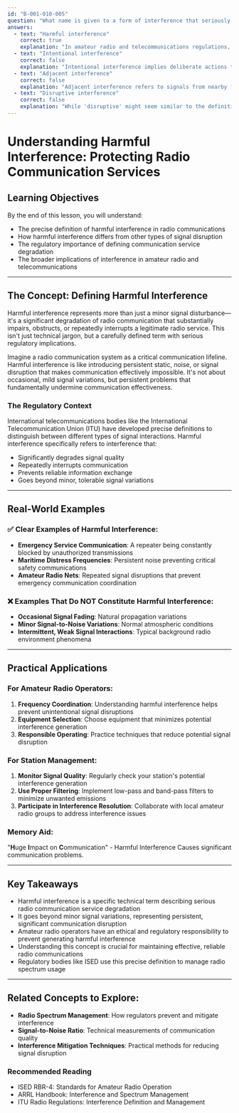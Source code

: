 ```yaml
---
id: "B-001-010-005"
question: "What name is given to a form of interference that seriously degrades, obstructs or repeatedly interrupts a radiocommunication service?"
answers:
  - text: "Harmful interference"
    correct: true
    explanation: "In amateur radio and telecommunications regulations, 'harmful interference' is the official technical term describing radio signal disruption that significantly impairs, obstructs, or repeatedly interrupts a legitimate radio communication service. This precise definition comes directly from international telecommunications standards, emphasizing the serious impact on communication effectiveness."
  - text: "Intentional interference"
    correct: false
    explanation: "Intentional interference implies deliberate actions to disrupt radio communications, which is different from the technical definition of harmful interference. While intentional interference is unethical and potentially illegal, it's not the specific regulatory term used to describe communication service degradation."
  - text: "Adjacent interference"
    correct: false
    explanation: "Adjacent interference refers to signals from nearby frequencies that might cause minor signal disruption, but this term doesn't capture the severe impact implied by harmful interference. It's a more specific technical description of frequency-related signal interactions, not the comprehensive regulatory term."
  - text: "Disruptive interference"
    correct: false
    explanation: "While 'disruptive' might seem similar to the definition, this is not the official technical term used in radio communications regulations. The precise term is 'harmful interference', which has specific legal and technical meanings in international telecommunications standards."
---
```


# Understanding Harmful Interference: Protecting Radio Communication Services

## Learning Objectives
By the end of this lesson, you will understand:
- The precise definition of harmful interference in radio communications
- How harmful interference differs from other types of signal disruption
- The regulatory importance of defining communication service degradation
- The broader implications of interference in amateur radio and telecommunications

---

## The Concept: Defining Harmful Interference

Harmful interference represents more than just a minor signal disturbance—it's a significant degradation of radio communication that substantially impairs, obstructs, or repeatedly interrupts a legitimate radio service. This isn't just technical jargon, but a carefully defined term with serious regulatory implications.

Imagine a radio communication system as a critical communication lifeline. Harmful interference is like introducing persistent static, noise, or signal disruption that makes communication effectively impossible. It's not about occasional, mild signal variations, but persistent problems that fundamentally undermine communication effectiveness.

### The Regulatory Context

International telecommunications bodies like the International Telecommunication Union (ITU) have developed precise definitions to distinguish between different types of signal interactions. Harmful interference specifically refers to interference that:
- Significantly degrades signal quality
- Repeatedly interrupts communication
- Prevents reliable information exchange
- Goes beyond minor, tolerable signal variations

---

## Real-World Examples

### ✅ Clear Examples of Harmful Interference:
- **Emergency Service Communication**: A repeater being constantly blocked by unauthorized transmissions
- **Maritime Distress Frequencies**: Persistent noise preventing critical safety communications
- **Amateur Radio Nets**: Repeated signal disruptions that prevent emergency communication coordination

### ❌ Examples That Do NOT Constitute Harmful Interference:
- **Occasional Signal Fading**: Natural propagation variations
- **Minor Signal-to-Noise Variations**: Normal atmospheric conditions
- **Intermittent, Weak Signal Interactions**: Typical background radio environment phenomena

---

## Practical Applications

### For Amateur Radio Operators:
1. **Frequency Coordination**: Understanding harmful interference helps prevent unintentional signal disruptions
2. **Equipment Selection**: Choose equipment that minimizes potential interference generation
3. **Responsible Operating**: Practice techniques that reduce potential signal disruption

### For Station Management:
1. **Monitor Signal Quality**: Regularly check your station's potential interference generation
2. **Use Proper Filtering**: Implement low-pass and band-pass filters to minimize unwanted emissions
3. **Participate in Interference Resolution**: Collaborate with local amateur radio groups to address interference issues

### Memory Aid:
"**H**uge **I**mpact on **C**ommunication" - Harmful Interference Causes significant communication problems.

---

## Key Takeaways

- Harmful interference is a specific technical term describing serious radio communication service degradation
- It goes beyond minor signal variations, representing persistent, significant communication disruption
- Amateur radio operators have an ethical and regulatory responsibility to prevent generating harmful interference
- Understanding this concept is crucial for maintaining effective, reliable radio communications
- Regulatory bodies like ISED use this precise definition to manage radio spectrum usage

---

## Related Concepts to Explore:
- **Radio Spectrum Management**: How regulators prevent and mitigate interference
- **Signal-to-Noise Ratio**: Technical measurements of communication quality
- **Interference Mitigation Techniques**: Practical methods for reducing signal disruption

### Recommended Reading
- ISED RBR-4: Standards for Amateur Radio Operation
- ARRL Handbook: Interference and Spectrum Management
- ITU Radio Regulations: Interference Definition and Management
